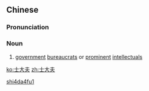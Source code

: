 ==Chinese==
{{zh-forms|type=12}}

===Pronunciation===
{{zh-pron
|m=shìdàfū
|cat=n
}}

===Noun===
{{zh-noun}}

# {{lb|zh|archaic}} [[government]] [[bureaucrat]]s or [[prominent]] [[intellectual]]s

[[Category:Mandarin archaic terms|shi4da4fu1]]

[[ko:士大夫]]
[[zh:士大夫]]